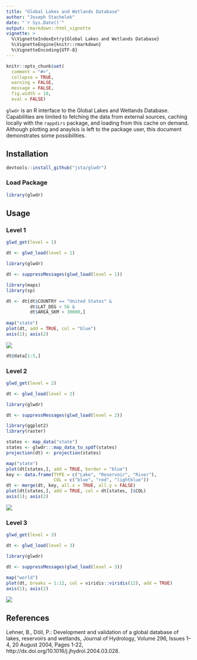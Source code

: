 ```yaml
---
title: "Global Lakes and Wetlands Database"
author: "Joseph Stachelek"
date: "`r Sys.Date()`"
output: rmarkdown::html_vignette
vignette: >
  %\VignetteIndexEntry{Global Lakes and Wetlands Database}
  %\VignetteEngine{knitr::rmarkdown}
  %\VignetteEncoding{UTF-8}
---
```


```r
knitr::opts_chunk$set(
  comment = "#>",
  collapse = TRUE,
  warning = FALSE,
  message = FALSE,
  fig.width = 10,
  eval = FALSE)
```
`glwdr` is an R interface to the Global Lakes and Wetlands Database. Capabilities are limited to fetching the data from external sources, caching locally with the `rappdirs` package, and loading from this cache on demand. Although plotting and anaylsis is left to the package user, this document demonstrates some possibilities.

## Installation

```r
devtools::install_github("jsta/glwdr")
```

### Load Package
```r
library(glwdr)
```

## Usage

### Level 1
```r
glwd_get(level = 1)

dt <- glwd_load(level = 1)
```

```r
library(glwdr)

dt <- suppressMessages(glwd_load(level = 1))
```

```r
library(maps)
library(sp)

dt <- dt[dt$COUNTRY == "United States" &
         dt$LAT_DEG < 56 &
         dt$AREA_SKM < 30000,] 
 
map("state")
plot(dt, add = TRUE, col = "blue")
axis(1); axis(2)
```

![](level-1-1.png)

```r
dt@data[1:5,]
```

### Level 2

```r
glwd_get(level = 2)

dt <- glwd_load(level = 2)
```

```r
library(glwdr)

dt <- suppressMessages(glwd_load(level = 2))
```

```r
library(ggplot2)
library(raster)

states <- map_data("state")
states <- glwdr:::map_data_to_spdf(states)
projection(dt) <- projection(states)

map("state")
plot(dt[states,], add = TRUE, border = "blue")
key <- data.frame(TYPE = c("Lake", "Reservoir", "River"),
                  COL = c("blue", "red", "lightblue"))
dt <- merge(dt, key, all.x = TRUE, all.y = FALSE)
plot(dt[states,], add = TRUE, col = dt[states, ]$COL)
axis(1); axis(2)
```

![](level-2-1.png)

### Level 3

```r
glwd_get(level = 3)

dt <- glwd_load(level = 3)
```

```r
library(glwdr)

dt <- suppressMessages(glwd_load(level = 3))
```

```r
map("world")
plot(dt, breaks = 1:12, col = viridis::viridis(12), add = TRUE)
axis(1); axis(2)
```

![](level-3-1.png)

## References

Lehner, B., Döll, P.: Development and validation of a global
database of lakes, reservoirs and wetlands, Journal of Hydrology, Volume
296, Issues 1–4, 20 August 2004, Pages 1-22,
http://dx.doi.org/10.1016/j.jhydrol.2004.03.028.
